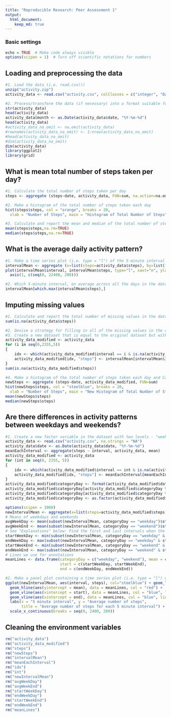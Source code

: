 ```yaml
---
title: "Reproducible Research: Peer Assessment 1"
output: 
  html_document:
    keep_md: true
---
```

### Basic settings
```r
echo = TRUE  # Make code always visible
options(scipen = 1)  # Turn off scientific notations for numbers
```

## Loading and preprocessing the data
```r
#1. Load the data (i.e. read.csv())
unzip("activity.zip")
activity_data <- read.csv("activity.csv", colClasses = c("integer", "Date", "factor"))

#2. Process/transform the data (if necessary) into a format suitable for your analysis
str(activity_data)
head(activity_data)
activity_data$month <- as.Date(activity_data$date, "%Y-%m-%d")
head(activity_data)
#activity_data_na_omit <- na.omit(activity_data)
#rownames(activity_data_na_omit) <- 1:nrow(activity_data_na_omit)
#head(activity_data_na_omit)
#dim(activity_data_na_omit)
dim(activity_data)
library(ggplot2)
library(grid)
```

## What is mean total number of steps taken per day?
```r
#1. Calculate the total number of steps taken per day
steps <- aggregate (steps~date, activity_data, FUN=sum, na.action=na.omit)

#2. Make a histogram of the total number of steps taken each day
hist(steps$steps, col = "orange", breaks = 20, 
  xlab = "Number of Steps", main = "Histogram of Total Number of Steps")

#3. Calculate and report the mean and median of the total number of steps taken per day
mean(steps$steps,na.rm=TRUE)
median(steps$steps,na.rm=TRUE)
```

## What is the average daily activity pattern?
```r
#1. Make a time series plot (i.e. type = "l") of the 5-minute interval (x-axis) and the average number of steps taken, averaged across all days (y-axis)
intervalMean <- aggregate (x=list(steps=activity_data$steps), by=list(interval=as.numeric(as.character(activity_data$interval))), FUN=mean, na.rm=TRUE)
plot(intervalMean$interval, intervalMean$steps, type="l", xaxt="n", ylab="Averages number of steps", xlab="5 minute interval", main="Average number of steps for each 5 minute interval", col="firebrick") + 
  axis(1, c(seq(0, 22400, 200)))

#2. Which 5-minute interval, on average across all the days in the dataset, contains the maximum number of steps?
intervalMean[which.max(intervalMean$steps),]
```

## Imputing missing values
```r
#1. Calculate and report the total number of missing values in the dataset (i.e. the total number of rows with NAs)
sum(is.na(activity_data$steps))

#2. Devise a strategy for filling in all of the missing values in the dataset. The strategy does not need to be sophisticated. For example, you could use the mean/median for that day, or the mean for that 5-minute interval, etc.
#3. Create a new dataset that is equal to the original dataset but with the missing data filled in.
activity_data_modified <- activity_data
for (i in seq(0,2355,5))
{
    idx <- which(activity_data_modified$interval == i & is.na(activity_data_modified$steps))
    activity_data_modified[idx, "steps"] <- intervalMean[intervalMean$interval == i, "steps"]
}
sum(is.na(activity_data_modified$steps))

#4. Make a histogram of the total number of steps taken each day and Calculate and report the mean and median total number of steps taken per day. Do these values differ from the estimates from the first part of the assignment? What is the impact of imputing missing data on the estimates of the total daily number of steps?
newSteps <- aggregate (steps~date, activity_data_modified, FUN=sum)
hist(newSteps$steps, col = "steelblue", breaks = 20, 
  xlab = "Number of Steps", main = "New Histogram of Total Number of Steps", ylim = c(0,20), xlim = c(0, 25000))
mean(newSteps$steps)
median(newSteps$steps)
```

## Are there differences in activity patterns between weekdays and weekends?
```r
#1. Create a new factor variable in the dataset with two levels - "weekday" and "weekend" indicating whether a given date is a weekday or weekend day.
activity_data <- read.csv("activity.csv", na.strings = "NA")
activity_data$date <- as.Date(activity_data$date, "%Y-%m-%d")
meanEachInterval <- aggregate(steps ~ interval, activity_data, mean)
activity_data_modified <- activity_data
for (int in seq(0, 2355, 5))
{
    idx <- which(activity_data_modified$interval == int & is.na(activity_data_modified$steps))
    activity_data_modified[idx, "steps"] <- meanEachInterval[meanEachInterval$interval == int, "steps"]
}
activity_data_modified$categoryDay <- format(activity_data_modified$date, "%u")
activity_data_modified$categoryDay[activity_data_modified$categoryDay %in% 1:5] <- "weekday"
activity_data_modified$categoryDay[activity_data_modified$categoryDay %in% 6:7] <- "weekend"
activity_data_modified$categoryDay <- as.factor(activity_data_modified$categoryDay)

options(scipen = 1000)
newIntervalMean <- aggregate(x=list(steps=activity_data_modified$steps), by=list(interval=as.numeric(as.character(activity_data_modified$interval)),categoryDay=as.factor(activity_data_modified$categoryDay)), mean)
# Means of weekdays and weekends
avgWeekDay <- mean(subset(newIntervalMean, categoryDay == "weekday")$step)
avgWeekEnd <- mean(subset(newIntervalMean, categoryDay == "weekend")$step)
# See "Explanations" below: Find the first and last intervals when the steps are above their means
startWeekDay <- min(subset(newIntervalMean, categoryDay == "weekday" & steps >= avgWeekDay)$interval)
endWeekDay <- max(subset(newIntervalMean, categoryDay == "weekday" & steps >= avgWeekDay)$interval)
startWeekEnd <- min(subset(newIntervalMean, categoryDay == "weekend" & steps >= avgWeekEnd)$interval)
endWeekEnd <- max(subset(newIntervalMean, categoryDay == "weekend" & steps >= avgWeekEnd)$interval)
# Lines we use for annotations
meanLines <- data.frame(categoryDay = c("weekday", "weekend"), mean = c(avgWeekDay, avgWeekEnd),
                        start = c(startWeekDay, startWeekEnd),
                        end = c(endWeekDay, endWeekEnd))

#2. Make a panel plot containing a time series plot (i.e. type = "l") of the 5-minute interval (x-axis) and the average number of steps taken, averaged across all weekday days or weekend days (y-axis). See the README file in the GitHub repository to see an example of what this plot should look like using simulated data.
ggplot(newIntervalMean, aes(interval, steps), col="steelblue") + geom_line(col="green", lwd=1) + facet_grid(categoryDay ~ .) +
  geom_hline(aes(yintercept = mean), data = meanLines, col = "red") + 
  geom_vline(aes(xintercept = start), data = meanLines, col = "blue", linetype = "dashed") +
  geom_vline(aes(xintercept = end), data = meanLines, col = "blue", linetype = "dashed") +
  labs(x = "5 minute interval", y = "Average number of steps", 
       title = "Average number of steps for each 5 minute interval") +
  scale_x_continuous(breaks = seq(0, 2400, 200))
```

## Cleaning the environment variables
```r
rm("activity_data")
rm("activity_data_modified")
rm("steps")
rm("newSteps")
rm("intervalMean")
rm("meanEachInterval")
rm("idx")
rm("int")
rm("newIntervalMean")
rm("avgWeekDay")
rm("avgWeekEnd")
rm("startWeekDay")
rm("endWeekDay")
rm("startWeekEnd")
rm("endWeekEnd")
rm("meanLines")
```
